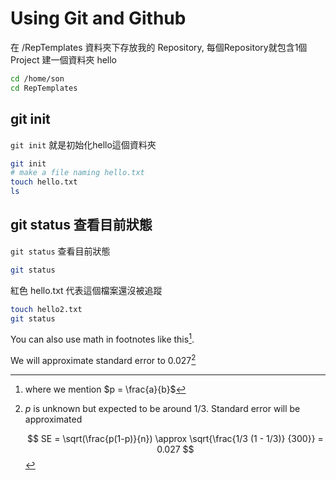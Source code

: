 # Using Git and Github

在 /RepTemplates 資料夾下存放我的 Repository,
每個Repository就包含1個 Project 建一個資料夾 hello

```bash
cd /home/son
cd RepTemplates
```


## git init
`git init` 就是初始化hello這個資料夾
```bash
git init
# make a file naming hello.txt
touch hello.txt
ls
```

## git status 查看目前狀態
`git status` 查看目前狀態

```bash
git status
```
紅色 hello.txt 代表這個檔案還沒被追蹤
```bash
touch hello2.txt
git status
```



You can also use math in footnotes like this^[where we mention $p = \frac{a}{b}$].

We will approximate standard error to 0.027[^longnote]

[^longnote]: $p$ is unknown but expected to be around 1/3. Standard error will be approximated

    $$
    SE = \sqrt(\frac{p(1-p)}{n}) \approx \sqrt{\frac{1/3 (1 - 1/3)} {300}} = 0.027
    $$
